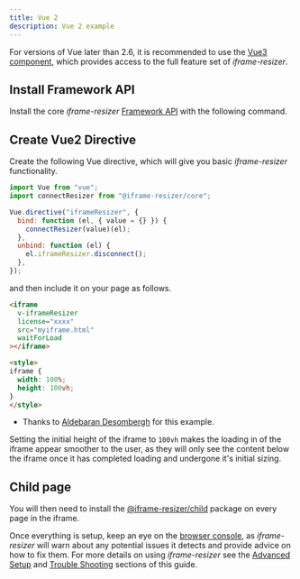 ```yaml
---
title: Vue 2
description: Vue 2 example
---
```




For versions of Vue later than 2.6, it is recommended to use the [Vue3 component](/frameworks/vue3), 
which provides access to the full feature set of _iframe-resizer_.

## Install Framework API

Install the core _iframe-resizer_ [Framework API](/api/framework) with the following command.

<Install package="@iframe-resizer/core" />



## Create Vue2 Directive

Create the following Vue directive, which will give you basic _iframe-resizer_ functionality.

```js
import Vue from "vue";
import connectResizer from "@iframe-resizer/core";

Vue.directive("iframeResizer", {
  bind: function (el, { value = {} }) {
    connectResizer(value)(el);
  },
  unbind: function (el) {
    el.iframeResizer.disconnect();
  },
});
```

and then include it on your page as follows.

```html
<iframe
  v-iframeResizer
  license="xxxx"
  src="myiframe.html"
  waitForLoad
></iframe>

<style>
iframe {
  width: 100%;
  height: 100vh;
}
</style>
 ```

 - Thanks to [Aldebaran Desombergh](https://github.com/davidjbradshaw/iframe-resizer/issues/513#issuecomment-538333854) for this example.
   
Setting the initial height of the iframe to `100vh` makes the loading in of
the iframe appear smoother to the user, as they will only see the content
below the iframe once it has completed loading and undergone it's initial
sizing.

<License />

## Child page

You will then need to install the [@iframe-resizer/child](/setup/child)
package on every page in the iframe.

Once everything is setup, keep an eye on the [browser console](https://developer.mozilla.org/en-US/docs/Learn/Common_questions/Tools_and_setup/What_are_browser_developer_tools),
as _iframe-resizer_ will warn about any potential issues it detects and provide advice 
on how to fix them. For more details on using _iframe-resizer_ see the 
[Advanced Setup](/setup/advanced/) and [Trouble Shooting](/troubleshooting) sections 
of this guide.

<FeedbackComponent />
